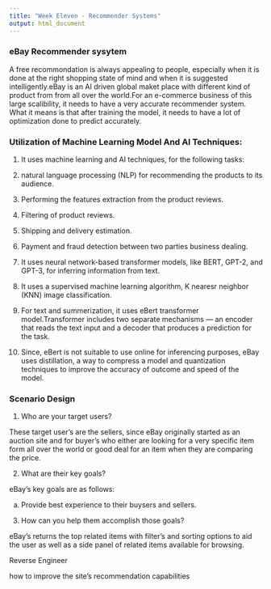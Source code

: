 ```yaml
---
title: "Week Eleven - Recommender Systems"
output: html_document
---
```



### eBay Recommender sysytem

A free recommondation is always appealing to people, especially when it is done at the right shopping state of mind and when it is suggested intelligently.eBay is an AI driven global maket place with different kind of product from from all over the world.For an e-commerce business of this large scalibility, it needs to have a very accurate recommender system. What it means is that after training the model, it needs to have a lot of optimization done to predict accurately.

### Utilization of Machine Learning Model And AI Techniques:

1. It uses machine learning and AI techniques, for the following tasks: 

2. natural language processing (NLP) for recommending the products to its audience.

3. Performing the features extraction from the product reviews.

4. Filtering of product reviews.

5. Shipping and delivery estimation.

6. Payment and fraud detection between two parties business dealing.

7. It uses neural network-based transformer models, like BERT, GPT-2, and GPT-3, for inferring information from  text.

8. It uses a supervised machine learning algorithm, K nearesr neighbor (KNN) image classification.

9. For text and summerization, it uses eBert transformer model.Transformer includes two separate mechanisms — an encoder that reads the text input and a decoder that produces a prediction for the task.

10. Since, eBert is not suitable to use online for inferencing purposes, eBay uses distillation, a way to compress a model and quantization techniques to improve the accuracy of outcome and speed of the model.


### Scenario Design

1. Who are your target users?

These target user’s are the sellers, since eBay originally started as an auction site and for buyer’s who either are looking for a very specific item form all over the world or good deal for an item when they are comparing the price. 

2. What are their key goals?

eBay's key goals are as follows:

a. Provide best experience to their buysers and sellers. 


3. How can you help them accomplish those goals?

eBay’s returns the top related items with filter’s and sorting options to aid the user as well as a side panel of related items available for browsing.

Reverse Engineer



how to improve the site's recommendation capabilities